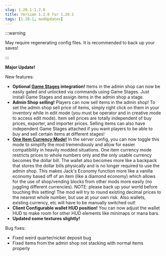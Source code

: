 ```yaml
---
slug: 1.20.1-1.2.0
title: Version 1.2.0 for 1.20.1
tags: [1.20.1, modUpdates]
---
```



:::warning

May require regenerating config files. It is recommended to back up your saves!

:::

**Major Update!**

New features:
- **Optional [Game Stages](https://www.curseforge.com/minecraft/mc-mods/game-stages) integration!** Items in the admin shop can now be easily gated and unlocked via commands using Game Stages. Just install Game Stages and assign items in the admin shop a stage. 
- **Admin Shop selling!** Players can now sell items in the admin shop! To set the admin shop sell price of items, simply right click on them in your inventory while in edit mode (you must be operator and in creative mode to access edit mode). Item sell prices are totally independent of buy prices, exporter, and importer prices. Selling items can also have independent Game Stages attached if you want players to be able to buy and sell certain items at different stages!<!-- truncate -->
- **[One Item Currency Mode!](/docs/1.20.1/admin-tutorial/server-config/currency-modes#single-item-currency-mode)** In the server config, you can now toggle this mode to simplify the mod tremendously and allow for easier compatibility in heavily modded situations. One item currency mode restricts prices to whole numbers only and the only usable currency becomes the dollar bill. The wallet also becomes more like a backpack that stores the dollar bills physically and is no longer required to use the admin shop. This makes Jack's Economy function more like a vanilla economy based off of an item (like a diamond economy) which allows for the use of shop/vending blocks from other mods more easily (no juggling different currencies).
NOTE: please back up your world before touching this setting! The mod will try to round existing decimal prices to the nearest whole number, but use at your own risk. Also wallets, existing currency, etc will have to be manually switched out!
- **Client Configurable wallet HUD position!** You can now adjust the wallet HUD to make room for other HUD elements like minimaps or mana bars.
- **Updated some textures slightly!**

Bug fixes:
- Fixed weird quarter/nickel deposit bug
- Fixed items from the admin shop not stacking with normal items properly

<CurseforgeLink link="https://www.curseforge.com/minecraft/mc-mods/flapjacks-economy/files/4888950"/>